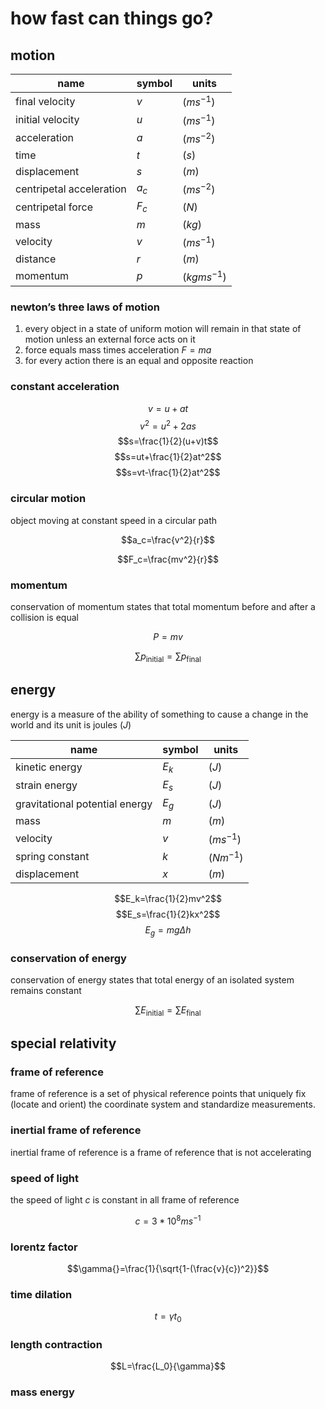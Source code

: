 # how fast can things go?

## motion

| name                     | symbol | units         |
| ------------------------ | ------ | ------------- |
| final velocity           | $v$    | $(ms^{-1})$   |
| initial velocity         | $u$    | $(ms^{-1})$   |
| acceleration             | $a$    | $(ms^{-2})$   |
| time                     | $t$    | $(s)$         |
| displacement             | $s$    | $(m)$         |
| centripetal acceleration | $a_c$  | $(ms^{-2})$   |
| centripetal force        | $F_c$  | $(N)$         |
| mass                     | $m$    | $(kg)$        |
| velocity                 | $v$    | $(ms^{-1})$   |
| distance                 | $r$    | $(m)$         |
| momentum                 | $p$    | $(kgms^{-1})$ |

### newton's three laws of motion

1. every object in a state of uniform motion will remain in that state of motion unless an external force acts on it
2. force equals mass times acceleration $F=ma$
3. for every action there is an equal and opposite reaction

### constant acceleration

$$v=u+at$$
$$v^2=u^2+2as$$
$$s=\frac{1}{2}(u+v)t$$
$$s=ut+\frac{1}{2}at^2$$
$$s=vt-\frac{1}{2}at^2$$

### circular motion

object moving at constant speed in a circular path

$$a_c=\frac{v^2}{r}$$

$$F_c=\frac{mv^2}{r}$$

### momentum

conservation of momentum states that total momentum before and after a collision is equal

$$P=mv$$

$$\sum{p_\text{initial}}=\sum{p_\text{final}}$$

## energy

energy is a measure of the ability of something to cause a change in the world and its unit is joules $(J)$

| name                           | symbol | units       |
| ------------------------------ | ------ | ----------- |
| kinetic energy                 | $E_k$  | $(J)$       |
| strain energy                  | $E_s$  | $(J)$       |
| gravitational potential energy | $E_g$  | $(J)$       |
| mass                           | $m$    | $(m)$       |
| velocity                       | $v$    | $(ms^{-1})$ |
| spring constant                | $k$    | $(Nm^{-1})$ |
| displacement                   | $x$    | $(m)$       |

$$E_k=\frac{1}{2}mv^2$$
$$E_s=\frac{1}{2}kx^2$$
$$E_g=mg\Delta{}h$$

### conservation of energy

conservation of energy states that total energy of an isolated system remains constant

$$\sum{E_\text{initial}}=\sum{E_\text{final}}$$

## special relativity

### frame of reference

frame of reference is a set of physical reference points that uniquely fix (locate and orient) the coordinate system and standardize measurements.

### inertial frame of reference

inertial frame of reference is a frame of reference that is not accelerating

### speed of light

the speed of light $c$ is constant in all frame of reference

$$c=3*10^8ms^{-1}$$

### lorentz factor

$$\gamma{}=\frac{1}{\sqrt{1-(\frac{v}{c})^2}}$$

### time dilation

$$t=\gamma{}t_0$$

### length contraction

$$L=\frac{L_0}{\gamma}$$

### mass energy